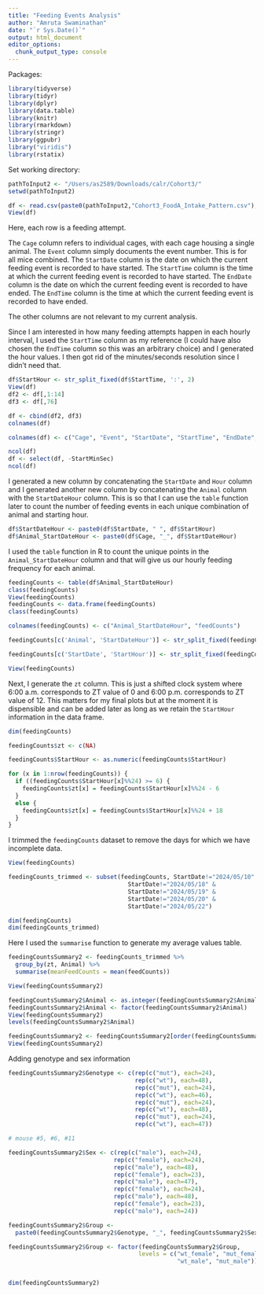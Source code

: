 ```yaml
---
title: "Feeding Events Analysis"
author: "Amruta Swaminathan"
date: "`r Sys.Date()`"
output: html_document
editor_options: 
  chunk_output_type: console
---
```


Packages:
```r
library(tidyverse)
library(tidyr)
library(dplyr)
library(data.table)
library(knitr)
library(rmarkdown)
library(stringr)
library(ggpubr)
library("viridis")  
library(rstatix)
```


Set working directory:
```r
pathToInput2 <- "/Users/as2589/Downloads/calr/Cohort3/"
setwd(pathToInput2)
```

```r
df <- read.csv(paste0(pathToInput2,"Cohort3_FoodA_Intake_Pattern.csv"), header=T)
View(df)
```

Here, each row is a feeding attempt. 

The `Cage` column refers to individual cages, with each cage housing a single animal.
The `Event` column simply documents the event number. This is for all mice combined.
The `StartDate` column is the date on which the current feeding event is recorded to have started.
The `StartTime` column is the time at which the current feeding event is recorded to have started.
The `EndDate` column is the date on which the current feeding event is recorded to have ended.
The `EndTime` column is the time at which the current feeding event is recorded to have ended.

The other columns are not relevant to my current analysis.

Since I am interested in how many feeding attempts happen in each hourly interval, I used the `StartTime` column as my reference (I could have also chosen the `EndTime` column so this was an arbitrary choice) and I generated the hour values. I then got rid of the minutes/seconds resolution since I didn't need that.
```r
df$StartHour <- str_split_fixed(df$StartTime, ':', 2)
View(df)
df2 <- df[,1:14]
df3 <- df[,76]

df <- cbind(df2, df3)
colnames(df)

colnames(df) <- c("Cage", "Event", "StartDate", "StartTime", "EndDate", "EndTime", "InterIn_min", "In_min", "In_g", "In_g_min", "InF_g_min", "Stud_t", "Prob", "Accum_g","StartHour", "StartMinSec")

ncol(df)
df <- select(df, -StartMinSec)
ncol(df)
```

I generated a new column by concatenating the `StartDate` and `Hour` column and I generated another new column by concatenating the `Animal` column with the `StartDateHour` column. This is so that I can use the `table` function later to count the number of feeding events in each unique combination of animal and starting hour.
```r
df$StartDateHour <- paste0(df$StartDate, " ", df$StartHour)
df$Animal_StartDateHour <- paste0(df$Cage, "_", df$StartDateHour)
```

I used the `table` function in R to count the unique points in the `Animal_StartDateHour` column and that will give us our hourly feeding frequency for each animal.
```r
feedingCounts <- table(df$Animal_StartDateHour)
class(feedingCounts)
View(feedingCounts)
feedingCounts <- data.frame(feedingCounts)
class(feedingCounts)

colnames(feedingCounts) <- c("Animal_StartDateHour", "feedCounts")

feedingCounts[c('Animal', 'StartDateHour')] <- str_split_fixed(feedingCounts$Animal_StartDateHour, '_', 2)

feedingCounts[c('StartDate', 'StartHour')] <- str_split_fixed(feedingCounts$StartDateHour, ' ', 2)

View(feedingCounts)
```

Next, I generate the `zt` column. This is just a shifted clock system where 6:00 a.m. corresponds to ZT value of 0 and 6:00 p.m. corresponds to ZT value of 12. This matters for my final plots but at the moment it is dispensible and can be added later as long as we retain the `StartHour` information in the data frame.
```r
dim(feedingCounts)

feedingCounts$zt <- c(NA)

feedingCounts$StartHour <- as.numeric(feedingCounts$StartHour)

for (x in 1:nrow(feedingCounts)) {
  if ((feedingCounts$StartHour[x]%%24) >= 6) {
    feedingCounts$zt[x] = feedingCounts$StartHour[x]%%24 - 6
  }
  else {
    feedingCounts$zt[x] = feedingCounts$StartHour[x]%%24 + 18
  }
}
```

I trimmed the `feedingCounts` dataset to remove the days for which we have incomplete data.
```r
View(feedingCounts)

feedingCounts_trimmed <- subset(feedingCounts, StartDate!="2024/05/10" & 
                                  StartDate!="2024/05/18" &
                                  StartDate!="2024/05/19" &
                                  StartDate!="2024/05/20" &
                                  StartDate!="2024/05/22")

dim(feedingCounts)
dim(feedingCounts_trimmed)
```

Here I used the `summarise` function to generate my average values table.
```r
feedingCountsSummary2 <- feedingCounts_trimmed %>%
  group_by(zt, Animal) %>%
  summarise(meanFeedCounts = mean(feedCounts))

View(feedingCountsSummary2)

feedingCountsSummary2$Animal <- as.integer(feedingCountsSummary2$Animal)
feedingCountsSummary2$Animal <- factor(feedingCountsSummary2$Animal)
View(feedingCountsSummary2)
levels(feedingCountsSummary2$Animal)

feedingCountsSummary2 <- feedingCountsSummary2[order(feedingCountsSummary2$Animal),]
View(feedingCountsSummary2)

```


Adding genotype and sex information
```r
feedingCountsSummary2$Genotype <- c(rep(c("mut"), each=24), 
                                    rep(c("wt"), each=48),
                                    rep(c("mut"), each=24), 
                                    rep(c("wt"), each=46),
                                    rep(c("mut"), each=24), 
                                    rep(c("wt"), each=48),
                                    rep(c("mut"), each=24), 
                                    rep(c("wt"), each=47))

# mouse #5, #6, #11

feedingCountsSummary2$Sex <- c(rep(c("male"), each=24),
                              rep(c("female"), each=24),
                              rep(c("male"), each=48),
                              rep(c("female"), each=23),
                              rep(c("male"), each=47),
                              rep(c("female"), each=24),
                              rep(c("male"), each=48),
                              rep(c("female"), each=23),
                              rep(c("male"), each=24))

feedingCountsSummary2$Group <- 
  paste0(feedingCountsSummary2$Genotype, "_", feedingCountsSummary2$Sex)

feedingCountsSummary2$Group <- factor(feedingCountsSummary2$Group,
                                     levels = c("wt_female", "mut_female",
                                                "wt_male", "mut_male"))
                                            

dim(feedingCountsSummary2)
```